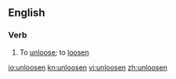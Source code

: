 ==English==

===Verb===
{{en-verb|unloosens|unloosening|unloosened}}

# To [[unloose]]; to [[loosen]]

[[io:unloosen]]
[[kn:unloosen]]
[[vi:unloosen]]
[[zh:unloosen]]